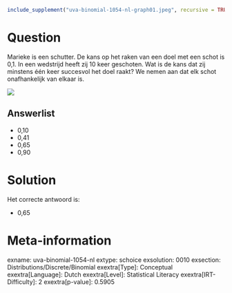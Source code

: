 ```r
include_supplement("uva-binomial-1054-nl-graph01.jpeg", recursive = TRUE)
```

Question
========

Marieke is een schutter. De kans op het raken van een doel met een schot
is 0,1. In een wedstrijd heeft zij 10 keer geschoten. Wat is de kans dat
zij minstens één keer succesvol het doel raakt? We nemen aan dat elk
schot onafhankelijk van elkaar is.

![](uva-binomial-1054-nl-graph01.jpeg)

Answerlist
----------

* 0,10
* 0,41
* 0,65
* 0,90

Solution
========

Het correcte antwoord is: 

* 0,65

Meta-information
================
exname: uva-binomial-1054-nl
extype: schoice
exsolution: 0010
exsection: Distributions/Discrete/Binomial
exextra[Type]: Conceptual
exextra[Language]: Dutch
exextra[Level]: Statistical Literacy
exextra[IRT-Difficulty]: 2
exextra[p-value]: 0.5905
